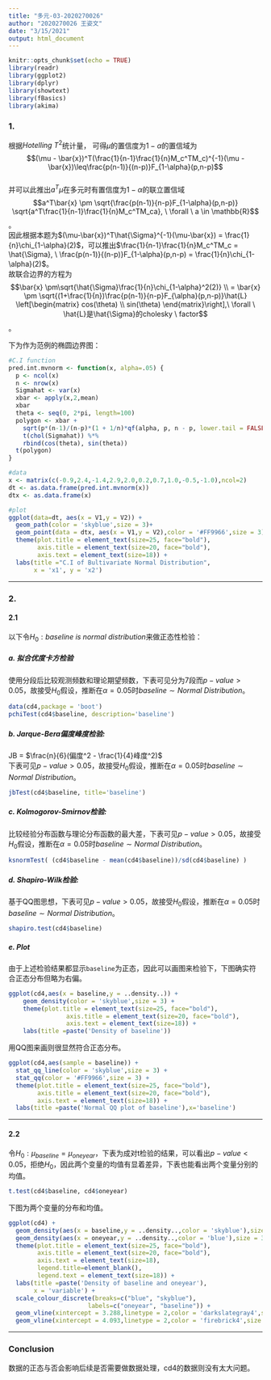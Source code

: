 ```yaml
---
title: "多元-03-2020270026"
author: "2020270026 王姿文"
date: "3/15/2021"
output: html_document
---
```



```r
knitr::opts_chunk$set(echo = TRUE)
library(readr)
library(ggplot2)
library(dplyr)
library(showtext)
library(fBasics)
library(akima)
```

### 1.

根据$Hotelling \ T^2$统计量， 可得$\mu$的置信度为$1-\alpha$的置信域为$$(\mu - \bar{x})^T(\frac{1}{n-1}\frac{1}{n}M_c^TM_c)^{-1}(\mu - \bar{x})\leq\frac{p(n-1)}{(n-p)}F_{1-\alpha}(p,n-p)$$   
并可以此推出$a^T\mu$在多元时有置信度为$1-\alpha$的联立置信域$$a^T\bar{x} \pm \sqrt{\frac{p(n-1)}{n-p}F_{1-\alpha}(p,n-p)} \sqrt{a^T\frac{1}{n-1}\frac{1}{n}M_c^TM_ca}, \ \forall \ a \in \mathbb{R}$$。   
因此根据本题为$(\mu-\bar{x})^T\hat{\Sigma}^{-1}(\mu-\bar{x}) = \frac{1}{n}\chi_{1-\alpha}(2)$，可以推出$\frac{1}{n-1}\frac{1}{n}M_c^TM_c = \hat{\Sigma}, \ \frac{p(n-1)}{(n-p)}F_{1-\alpha}(p,n-p) = \frac{1}{n}\chi_{1-\alpha}(2)$。   
故联合边界的方程为$$\bar{x} \pm\sqrt{\hat{\Sigma}\frac{1}{n}\chi_{1-\alpha}^2(2)} \\ = \bar{x} \pm \sqrt{(1+\frac{1}{n})\frac{p(n-1)}{n-p}F_{\alpha}(p,n-p)}\hat{L}  \left[\begin{matrix}
   cos(\theta) \\
   sin(\theta) 
  \end{matrix}\right],\ \forall \ \hat{L}是\hat{\Sigma}的cholesky \ factor$$。   

下为作为范例的椭圆边界图：

```r
#C.I function
pred.int.mvnorm <- function(x, alpha=.05) {
  p <- ncol(x)
  n <- nrow(x)
  Sigmahat <- var(x)
  xbar <- apply(x,2,mean)
  xbar
  theta <- seq(0, 2*pi, length=100)
  polygon <- xbar + 
    sqrt(p*(n-1)/(n-p)*(1 + 1/n)*qf(alpha, p, n - p, lower.tail = FALSE))*
    t(chol(Sigmahat)) %*% 
    rbind(cos(theta), sin(theta))
  t(polygon)
}

#data
x <- matrix(c(-0.9,2.4,-1.4,2.9,2.0,0.2,0.7,1.0,-0.5,-1.0),ncol=2)
dt <- as.data.frame(pred.int.mvnorm(x))
dtx <- as.data.frame(x)

#plot
ggplot(data=dt, aes(x = V1,y = V2)) + 
  geom_path(color = 'skyblue',size = 3)+ 
  geom_point(data = dtx, aes(x = V1,y = V2),color = '#FF9966',size = 3) + 
  theme(plot.title = element_text(size=25, face="bold"), 
        axis.title = element_text(size=20, face="bold"),
        axis.text = element_text(size=18)) + 
  labs(title ="C.I of Bultivariate Normal Distribution",
       x = 'x1', y = 'x2')
```

--------------

### 2.   
   
#### 2.1
以下令$H_0:baseline \ is \ normal \ distribution$来做正态性检验：   
    
##### a. 拟合优度卡方检验   
使用分段后比较观测频数和理论期望频数，下表可见分为7段而$p-value>0.05$，故接受$H_0$假设，推断在$\alpha = 0.05$时$baseline \sim Normal \ Distribution$。
```r
data(cd4,package = 'boot')
pchiTest(cd4$baseline, description='baseline')
```

##### b. Jarque-Bera偏度峰度检验:   
JB = $\frac{n}{6}(偏度^2 - \frac{1}{4}峰度^2)$   
下表可见$p-value>0.05$，故接受$H_0$假设，推断在$\alpha = 0.05$时$baseline \sim Normal \ Distribution$。
```r
jbTest(cd4$baseline, title='baseline')
```

##### c. Kolmogorov-Smirnov检验:
比较经验分布函数与理论分布函数的最大差，下表可见$p-value>0.05$，故接受$H_0$假设，推断在$\alpha = 0.05$时$baseline \sim Normal \ Distribution$。
```r
ksnormTest( (cd4$baseline - mean(cd4$baseline))/sd(cd4$baseline) )
```

##### d. Shapiro-Wilk检验: 
基于QQ图思想，下表可见$p-value>0.05$，故接受$H_0$假设，推断在$\alpha = 0.05$时$baseline \sim Normal \ Distribution$。
```r
shapiro.test(cd4$baseline)
```

##### e. Plot
由于上述检验结果都显示`baseline`为正态，因此可以画图来检验下，下图确实符合正态分布但略为右偏。
```r
ggplot(cd4,aes(x = baseline,y = ..density..)) + 
    geom_density(color = 'skyblue',size = 3) + 
    theme(plot.title = element_text(size=25, face="bold"), 
                axis.title = element_text(size=20, face="bold"),
                axis.text = element_text(size=18)) + 
    labs(title =paste('Density of baseline'))
```

用QQ图来画则很显然符合正态分布。
```r
ggplot(cd4,aes(sample = baseline)) + 
  stat_qq_line(color = 'skyblue',size = 3) + 
  stat_qq(color = '#FF9966',size = 3) + 
  theme(plot.title = element_text(size=25, face="bold"), 
        axis.title = element_text(size=20, face="bold"),
        axis.text = element_text(size=18)) + 
  labs(title =paste('Normal QQ plot of baseline'),x='baseline')
```

---------
   
#### 2.2
令$H_0:\mu_{baseline} = \mu_{oneyear}$，下表为成对t检验的结果，可以看出$p-value<0.05$，拒绝$H_0$，因此两个变量的均值有显着差异，下表也能看出两个变量分别的均值。   

```r
t.test(cd4$baseline, cd4$oneyear)
```

下图为两个变量的分布和均值。

```r
ggplot(cd4) + 
  geom_density(aes(x = baseline,y = ..density..,color = 'skyblue'),size = 3,show.legend = TRUE) + 
  geom_density(aes(x = oneyear,y = ..density..,color = 'blue'),size = 3,show.legend = TRUE) + 
  theme(plot.title = element_text(size=25, face="bold"), 
        axis.title = element_text(size=20, face="bold"),
        axis.text = element_text(size=18),
        legend.title=element_blank(),
        legend.text = element_text(size=18)) + 
  labs(title =paste('Density of baseline and oneyear'),
       x = 'variable') + 
  scale_colour_discrete(breaks=c("blue", "skyblue"),
                      labels=c("oneyear", "baseline")) +
  geom_vline(xintercept = 3.288,linetype = 2,color = 'darkslategray4',size = 2) +
  geom_vline(xintercept = 4.093,linetype = 2,color = 'firebrick4',size = 2)
```
----------

### Conclusion
数据的正态与否会影响后续是否需要做数据处理，cd4的数据则没有太大问题。